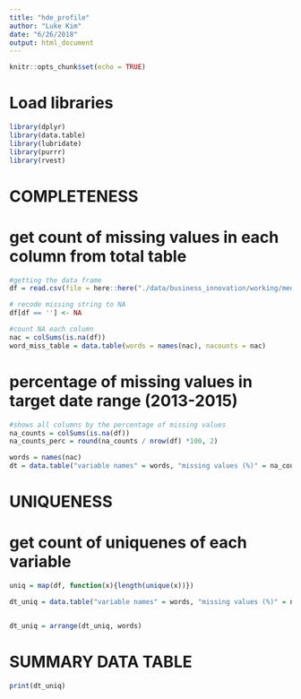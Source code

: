 ```yaml
---
title: "hde_profile"
author: "Luke Kim"
date: "6/26/2018"
output: html_document
---
```


```r
knitr::opts_chunk$set(echo = TRUE)
```


# Load libraries
```r
library(dplyr)
library(data.table)
library(lubridate)
library(purrr)
library(rvest)
```

# COMPLETENESS
# get count of missing values in each column from total table
```r
#getting the data frame
df = read.csv(file = here::here("./data/business_innovation/working/med_device_data/approved_med_device_hde.csv"), header = TRUE, sep = ",")

# recode missing string to NA
df[df == ''] <- NA

#count NA each column
nac = colSums(is.na(df))
word_miss_table = data.table(words = names(nac), nacounts = nac)

```

# percentage of missing values in target date range (2013-2015)
```r

#shows all columns by the percentage of missing values
na_counts = colSums(is.na(df))
na_counts_perc = round(na_counts / nrow(df) *100, 2)

words = names(nac)
dt = data.table("variable names" = words, "missing values (%)" = na_counts_perc)
```

# UNIQUENESS
# get count of uniquenes of each variable
```r
uniq = map(df, function(x){length(unique(x))})

dt_uniq = data.table("variable names" = words, "missing values (%)" = na_counts_perc, uniqueness = uniq)


dt_uniq = arrange(dt_uniq, words)
```

# SUMMARY DATA TABLE

```r
print(dt_uniq)
```

